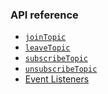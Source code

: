 <PlatformWrapper platform="android">

### API reference

- [`joinTopic`](../reference/api#topicjoinpropsag_platform)
- [`leaveTopic`](../reference/api#topicleavepropsag_platform)
- [`subscribeTopic`](../reference/api#topicsubscribepropsag_platform)
- [`unsubscribeTopic`](../reference/api#topicunsubscribepropsag_platform)
- [Event Listeners](../reference/api#event-listeners)

</PlatformWrapper>
